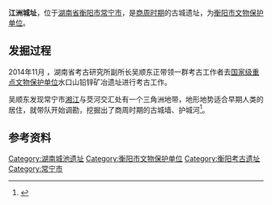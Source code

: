 {{文物保护单位| |级别=衡阳市|省区市=衡阳市|图片=|名称=江洲城址|编号=5-0004-1-004|分类=古遗址类|时代=商周至唐宋|所在=[[常宁市|常宁市]][[水口山镇|水口山镇]]|登录=2015年|Cat=}}'''江洲城址'''，位于[[湖南省|湖南省]][[衡阳市|衡阳市]][[常宁市|常宁市]]，是[[商周|商周时期]]的古城遗址，为[[衡阳市文物保护单位|衡阳市文物保护单位]]。

== 发掘过程 ==
2014年11月<!-- 《常宁湘江边发现一座商周古城》新闻里有提到“2013年底”，但结合全文，此处应是笔误。 -->，湖南省考古研究所副所长吴顺东正带领一群考古工作者去[[全国重点文物保护单位|国家级重点文物保护单位]]水口山铅锌矿冶遗址进行考古工作。

吴顺东发现常宁市[[湘江|湘江]]与茭河交汇处有一个三角洲地带，地形地势适合早期人类的居住，就带队开始调勘，挖掘出了商周时期的古城墙、护城河<ref>{{Cite news|url=http://www.hyqss.cn/2015/august/1436DC95.html|title=常宁湘江边发现一座商周古城|last=罗|first=文鹏|date=2015年8月17日|work=衡阳晚报|accessdate=}}</ref>。

== 参考资料 ==
{{reflist}}
[[Category:湖南城池遗址|Category:湖南城池遗址]]
[[Category:衡阳市文物保护单位|Category:衡阳市文物保护单位]]
[[Category:衡阳考古遗址|Category:衡阳考古遗址]]
[[Category:常宁市|Category:常宁市]]